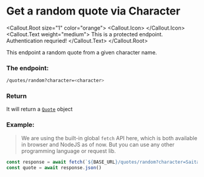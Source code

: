 
# Get a random quote via Character

<Callout.Root size="1" color="orange">
	<Callout.Icon>
		<LockClosedIcon />
	</Callout.Icon>
	<Callout.Text weight="medium">
		<Text>This is a protected endpoint. Authentication requried!</Text>
	</Callout.Text>
</Callout.Root>

This endpoint a random quote from a given character name.

### The endpoint:
```sh
/quotes/random?character=<character>
```

### Return
It will return a [`Quote`](/quote) object


### Example:
> We are using the built-in global `fetch` API here, which is both available in browser and NodeJS as of now. But you can use any other programming language or request lib.

```js
const response = await fetch(`${BASE_URL}/quotes/random?character=Saitama`)
const quote = await response.json()
```
